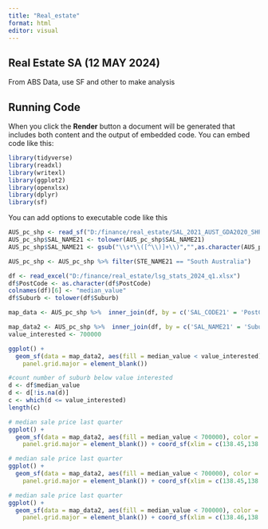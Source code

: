 ```yaml
---
title: "Real_estate"
format: html
editor: visual
---
```


## Real Estate SA (12 MAY 2024)

From ABS Data, use SF and other to make analysis

## Running Code

When you click the **Render** button a document will be generated that includes both content and the output of embedded code. You can embed code like this:

```r

library(tidyverse)
library(readxl)
library(writexl)
library(ggplot2)
library(openxlsx)
library(dplyr)
library(sf)
```

You can add options to executable code like this

```r
AUS_pc_shp <- read_sf("D:/finance/real_estate/SAL_2021_AUST_GDA2020_SHP","SAL_2021_AUST_GDA2020")
AUS_pc_shp$SAL_NAME21 <- tolower(AUS_pc_shp$SAL_NAME21)
AUS_pc_shp$SAL_NAME21 <- gsub("\\s*\\([^\\)]+\\)","",as.character(AUS_pc_shp$SAL_NAME21))

```

```r
AUS_pc_shp <- AUS_pc_shp %>% filter(STE_NAME21 == "South Australia")

```

```r
df <- read_excel("D:/finance/real_estate/lsg_stats_2024_q1.xlsx")
df$PostCode <- as.character(df$PostCode)
colnames(df)[6] <- "median_value"
df$Suburb <- tolower(df$Suburb)
```

```r
map_data <- AUS_pc_shp %>%  inner_join(df, by = c('SAL_CODE21' = 'PostCode'))

```

```r
map_data2 <- AUS_pc_shp %>%  inner_join(df, by = c('SAL_NAME21' = 'Suburb'))
value_interested <- 700000
```

```r

ggplot() + 
  geom_sf(data = map_data2, aes(fill = median_value < value_interested), color = "black")+theme_bw()+theme(
    panel.grid.major = element_blank())
```

```r
#count number of suburb below value interested
d <- df$median_value
d <- d[!is.na(d)]
c <- which(d <= value_interested)
length(c)

```

```r
# median sale price last quarter
ggplot() + 
  geom_sf(data = map_data2, aes(fill = median_value < 700000), color = "black")+theme_bw()+theme(
    panel.grid.major = element_blank()) + coord_sf(xlim = c(138.45,138.65),ylim=c(-34.951,-35.169)) +geom_sf_text(data = map_data2, aes(label = median_value), size=4)
```

```r
# median sale price last quarter
ggplot() + 
  geom_sf(data = map_data2, aes(fill = median_value < 700000), color = "black")+theme_bw()+theme(
    panel.grid.major = element_blank()) + coord_sf(xlim = c(138.45,138.65),ylim=c(-34.951,-35.169)) +geom_sf_text(data = map_data2, aes(label = SAL_NAME21), size=4)
```

```r
# median sale price last quarter
ggplot() + 
  geom_sf(data = map_data2, aes(fill = median_value < 700000), color = "black")+theme_bw()+theme(
    panel.grid.major = element_blank()) + coord_sf(xlim = c(138.46,138.65),ylim=c(-34.97,-35.169)) +geom_sf_text(data = map_data2, aes(label = SAL_NAME21), size=4)
```
